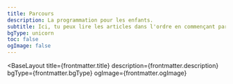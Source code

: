 ```yaml
---
title: Parcours
description: La programmation pour les enfants.
subtitle: Ici, tu peux lire les articles dans l'ordre en commençant par le début. C'est important pour bien comprendre les choses, car elles sont expliquées petit à petit. Si tu connais déjà tout ça, tu peux aller sur la page d'accueil pour avoir les derniers articles en haut de la page.
bgType: unicorn
toc: false
ogImage: false
---
```



<BaseLayout
  title={frontmatter.title}
  description={frontmatter.description}
  bgType={frontmatter.bgType}
  ogImage={frontmatter.ogImage}
>
  <StandardLayout title={frontmatter.title} subtitle={frontmatter.subtitle}>
    <ListView slot="list" pageToc={frontmatter.toc} collectionType="parcours" />
  </StandardLayout>
</BaseLayout>
